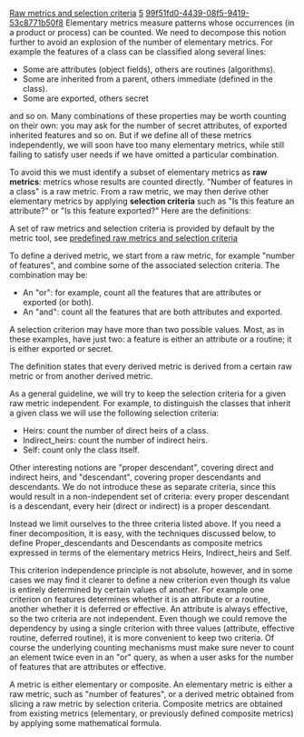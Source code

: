 [[Property:title|Raw metrics and selection criteria]]
[[Property:weight|5]]
[[Property:uuid|99f51fd0-4439-08f5-9419-53c8771b50f8]]
Elementary metrics measure patterns whose occurrences (in a product or process) can be counted. We need to decompose this notion further to avoid an explosion of the number of elementary metrics. For example the features of a class can be classified along several lines:
*  Some are attributes (object fields), others are routines (algorithms). 
*  Some are inherited from a parent, others immediate (defined in the class). 
*  Some are exported, others secret 

and so on. Many combinations of these properties may be worth counting on their own: you may ask for the number of secret attributes, of exported inherited features and so on. But if we define all of these metrics independently, we will soon have too many elementary metrics, while still failing to satisfy user needs if we have omitted a particular combination.

To avoid this we must identify a subset of elementary metrics as '''raw metrics''': metrics whose results are counted directly. "Number of features in a class" is a raw metric. From a raw metric, we may then derive other elementary metrics by applying '''selection criteria''' such as "Is this feature an attribute?" or "Is this feature exported?" Here are the definitions: 

{{note| '''Raw metric, selection criterion, derived metric:''' <br/>
An elementary metric is either '''raw''' or '''derived'''. A '''selection criterion''' for a raw metric is a property, with a fixed set of possible values (two or more), characterizing the patterns or events being counted by the metric. <br/>
A '''derived metric''' is an elementary metric defined from a raw metric by counting only the patterns satisfying a certain combination of its selection criteria. }}

A set of raw metrics and selection criteria is provided by default by the metric tool, see [[Predefined raw metrics|predefined raw metrics and selection criteria]]  

To define a derived metric, we start from a raw metric, for example "number of features", and combine some of the associated selection criteria. The combination may be:
*  An "or": for example, count all the features that are attributes or exported (or both). 
*  An "and": count all the features that are both attributes and exported. 

A selection criterion may have more than two possible values. Most, as in these examples, have just two: a feature is either an attribute or a routine; it is either exported or secret.

The definition states that every derived metric is derived from a certain raw metric or from another derived metric.

As a general guideline, we will try to keep the selection criteria for a given raw metric independent. For example, to distinguish the classes that inherit a given class we will use the following selection criteria:
*  Heirs: count the number of direct heirs of a class. 
*  Indirect_heirs: count the number of indirect heirs. 
*  Self: count only the class itself. 

Other interesting notions are "proper descendant", covering direct and indirect heirs, and "descendant", covering proper descendants and descendants. We do not introduce these as separate criteria, since this would result in a non-independent set of criteria: every proper descendant is a descendant, every heir (direct or indirect) is a proper descendant.

Instead we limit ourselves to the three criteria listed above. If you need a finer decomposition, it is easy, with the techniques discussed below, to define Proper_descendants and Descendants as composite metrics expressed in terms of the elementary metrics Heirs, Indirect_heirs and Self.

This criterion independence principle is not absolute, however, and in some cases we may find it clearer to define a new criterion even though its value is entirely determined by certain values of another. For example one criterion on features determines whether it is an attribute or a routine, another whether it is deferred or effective. An attribute is always effective, so the two criteria are not independent. Even though we could remove the dependency by using a single criterion with three values (attribute, effective routine, deferred routine), it is more convenient to keep two criteria. Of course the underlying counting mechanisms must make sure never to count an element twice even in an "or" query, as when a user asks for the number of features that are attributes or effective.

A metric is either elementary or composite. An elementary metric is either a raw metric, such as "number of features", or a derived metric obtained from slicing a raw metric by selection criteria. Composite metrics are obtained from existing metrics (elementary, or previously defined composite metrics) by applying some mathematical formula.

{{seealso|<br/>
[[Elementary and composite metrics|Elementary metrics]]  <br/>
[[Selection Criteria|Selection Criteria]]  <br/>
[[Criterion References|Selection criterion reference]]  <br/>
[[Defining derived metrics|Defining derived metrics]]  }}




